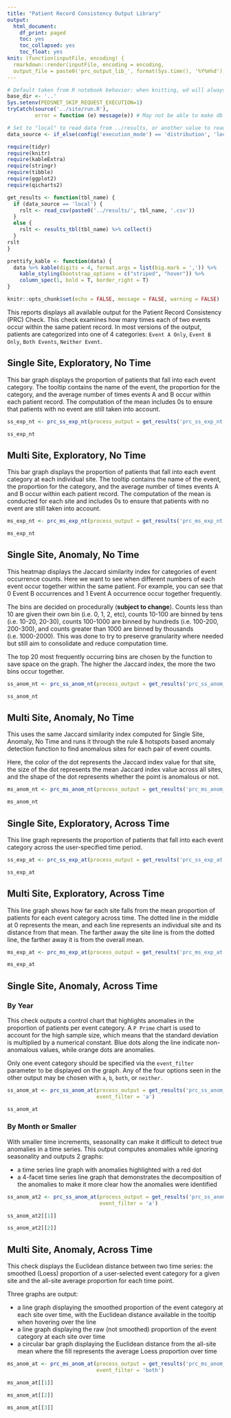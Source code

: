 ```yaml
---
title: "Patient Record Consistency Output Library"
output:
  html_document:
    df_print: paged
    toc: yes
    toc_collapsed: yes
    toc_float: yes
knit: (function(inputFile, encoding) {
  rmarkdown::render(inputFile, encoding = encoding, 
  output_file = paste0('prc_output_lib_', format(Sys.time(), '%Y%m%d'), '.html') )}) 
---
```


```r
# Default taken from R notebook behavior: when knitting, wd will always be location of notebook
base_dir <- '..'
Sys.setenv(PEDSNET_SKIP_REQUEST_EXECUTION=1)
tryCatch(source('../site/run.R'),
         error = function (e) message(e)) # May not be able to make db connection

# Set to "local" to read data from ../results, or another value to read from db
data_source <- if_else(config('execution_mode') == 'distribution', 'local', 'not_local')

require(tidyr)
require(knitr)
require(kableExtra)
require(stringr)
require(tibble)
require(ggplot2)
require(qicharts2)

get_results <- function(tbl_name) {
  if (data_source == 'local') {
    rslt <- read_csv(paste0('../results/', tbl_name, '.csv'))
  }
  else {
    rslt <- results_tbl(tbl_name) %>% collect()
  }
rslt
}

prettify_kable <- function(data) {
  data %>% kable(digits = 4, format.args = list(big.mark = ',')) %>%
    kable_styling(bootstrap_options = c("striped", "hover")) %>%
    column_spec(1, bold = T, border_right = T)
}

knitr::opts_chunk$set(echo = FALSE, message = FALSE, warning = FALSE)

```

This reports displays all available output for the Patient Record Consistency (PRC) Check. This check examines how many times each of two events occur within the same patient record. In most versions of the output, patients are categorized into one of 4 categories: `Event A Only`, `Event B Only`, `Both Events`, `Neither Event`. 


## Single Site, Exploratory, No Time

This bar graph displays the proportion of patients that fall into each event category. The tooltip contains the name of the event, the proportion for the category, and the average number of times events A and B occur within each patient record. The computation of the mean includes 0s to ensure that patients with no event are still taken into account.

```r

ss_exp_nt <- prc_ss_exp_nt(process_output = get_results('prc_ss_exp_nt'))

ss_exp_nt

```

## Multi Site, Exploratory, No Time

This bar graph displays the proportion of patients that fall into each event category at each individual site. The tooltip contains the name of the event, the proportion for the category, and the average number of times events A and B occur within each patient record. The computation of the mean is conducted for each site and includes 0s to ensure that patients with no event are still taken into account.

```r

ms_exp_nt <- prc_ms_exp_nt(process_output = get_results('prc_ms_exp_nt'))

ms_exp_nt

```

## Single Site, Anomaly, No Time

This heatmap displays the Jaccard similarity index for categories of event occurrence counts. Here we want to see when different numbers of each event occur together within the same patient. For example, you can see that 0 Event B occurrences and 1 Event A occurrence occur together frequently.

The bins are decided on procedurally (**subject to change**). Counts less than 10 are given their own bin (i.e. 0, 1, 2, etc), counts 10-100 are binned by tens (i.e. 10-20, 20-30), counts 100-1000 are binned by hundreds (i.e. 100-200, 200-300), and counts greater than 1000 are binned by thousands (i.e. 1000-2000). This was done to try to preserve granularity where needed but still aim to consolidate and reduce computation time.

The top 20 most frequently occurring bins are chosen by the function to save space on the graph. The higher the Jaccard index, the more the two bins occur together.

```r

ss_anom_nt <- prc_ss_anom_nt(process_output = get_results('prc_ss_anom_nt'))

ss_anom_nt

```

## Multi Site, Anomaly, No Time

This uses the same Jaccard similarity index computed for Single Site, Anomaly, No Time and runs it through the rule & hotspots based anomaly detection function to find anomalous sites for each pair of event counts.

Here, the color of the dot represents the Jaccard index value for that site, the size of the dot represents the mean Jaccard index value across all sites, and the shape of the dot represents whether the point is anomalous or not.

```r

ms_anom_nt <- prc_ms_anom_nt(process_output = get_results('prc_ms_anom_nt'))

ms_anom_nt

```

## Single Site, Exploratory, Across Time

This line graph represents the proportion of patients that fall into each event category across the user-specified time period.

```r

ss_exp_at <- prc_ss_exp_at(process_output = get_results('prc_ss_exp_at'))

ss_exp_at

```

## Multi Site, Exploratory, Across Time

This line graph shows how far each site falls from the mean proportion of patients for each event category across time. The dotted line in the middle at 0 represents the mean, and each line represents an individual site and its distance from that mean. The farther away the site line is from the dotted line, the farther away it is from the overall mean.

```r

ms_exp_at <- prc_ms_exp_at(process_output = get_results('prc_ms_exp_at'))

ms_exp_at

```

## Single Site, Anomaly, Across Time

### By Year

This check outputs a control chart that highlights anomalies in the proportion of patients per event category. A `P Prime` chart is used to account for the high sample size, which means that the standard deviation is multiplied by a numerical constant. Blue dots along the line indicate non-anomalous values, while orange dots are anomalies.

Only one event category should be specified via the `event_filter` parameter to be displayed on the graph. Any of the four options seen in the other output may be chosen with `a`, `b`, `both`, or `neither.`

```r

ss_anom_at <- prc_ss_anom_at(process_output = get_results('prc_ss_anom_at_year'),
                             event_filter = 'a')

ss_anom_at

```

### By Month or Smaller

With smaller time increments, seasonality can make it difficult to detect true anomalies in a time series. This output computes anomalies while ignoring seasonality and outputs 2 graphs:

- a time series line graph with anomalies highlighted with a red dot
- a 4-facet time series line graph that demonstrates the decomposition of the anomalies to make it more clear how the anomalies were identified

```r

ss_anom_at2 <- prc_ss_anom_at(process_output = get_results('prc_ss_anom_at_month'),
                              event_filter = 'a')

ss_anom_at2[[1]]

ss_anom_at2[[2]]

```

## Multi Site, Anomaly, Across Time

This check displays the Euclidean distance between two time series: the smoothed (Loess) proportion of a user-selected event category for a given site and the all-site average proportion for each time point. 

Three graphs are output:

  * a line graph displaying the smoothed proportion of the event category at each site over time, with the Euclidean distance available in the tooltip when hovering over the line
  * a line graph displaying the raw (not smoothed) proportion of the event category at each site over time
  * a circular bar graph displaying the Euclidean distance from the all-site mean where the fill represents the average Loess proportion over time

```r

ms_anom_at <- prc_ms_anom_at(process_output = get_results('prc_ms_anom_at'),
                             event_filter = 'both')

ms_anom_at[[1]]

ms_anom_at[[2]]

ms_anom_at[[3]]

```